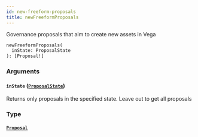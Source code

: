 ```yaml
---
id: new-freeform-proposals
title: newFreeformProposals
---
```



Governance proposals that aim to create new assets in Vega

```graphql
newFreeformProposals(
  inState: ProposalState
): [Proposal!]
```


### Arguments

#### `inState` ([`ProposalState`](/docs/graphql/enums/proposal-state))

Returns only proposals in the specified state. Leave out to get all proposals


### Type

#### [`Proposal`](/docs/graphql/objects/proposal) 






